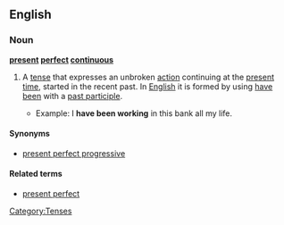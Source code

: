 ==English==
{{wikipedia|present perfect progressive}}
===Noun===
'''[[present]] [[perfect]] [[continuous]]'''

# {{grammar}} A [[tense]] that expresses an unbroken [[action]] continuing at the [[present]] [[time]], started in the recent past. In [[English]] it is formed by using [[have]] [[been]] with a [[past participle]].
#*Example: I '''have been working''' in this bank all my life.

====Synonyms====
*[[present perfect progressive]]

====Related terms====
*[[present perfect]]

[[Category:Tenses]]